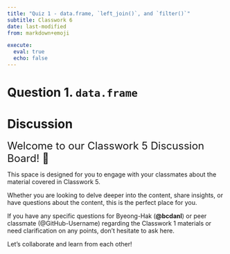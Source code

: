 ```yaml
---
title: "Quiz 1 - data.frame, `left_join()`, and `filter()`"
subtitle: Classwork 6
date: last-modified
from: markdown+emoji

execute: 
  eval: true
  echo: false
---
```


# Question 1. `data.frame`



# Discussion 


<font size = "5">Welcome to our Classwork 5 Discussion Board! 👋 </font>


This space is designed for you to engage with your classmates about the material covered in Classwork 5.

Whether you are looking to delve deeper into the content, share insights, or have questions about the content, this is the perfect place for you.

If you have any specific questions for Byeong-Hak (**@bcdanl**) or peer classmate (@GitHub-Username) regarding the Classwork 1 materials or need clarification on any points, don't hesitate to ask here. 

Let's collaborate and learn from each other!

